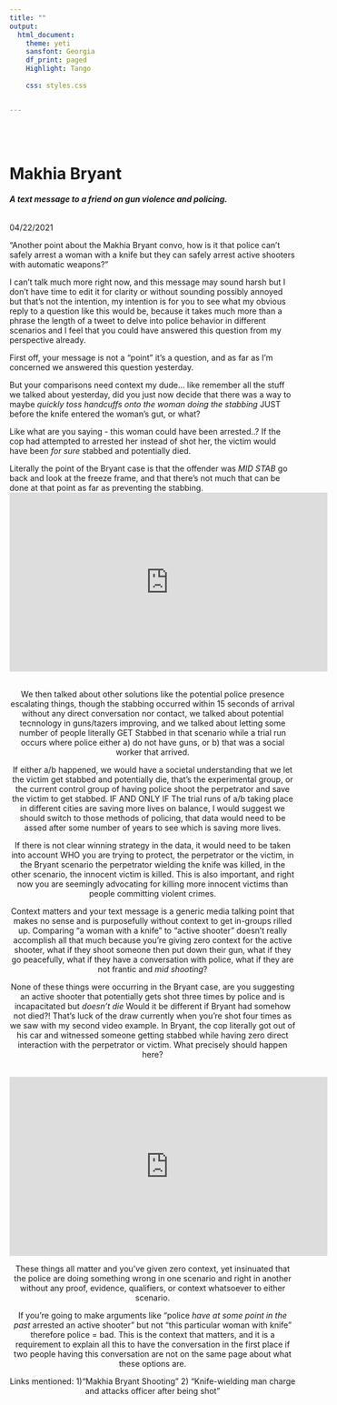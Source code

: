 ```yaml
---
title: ""
output:
  html_document:
    theme: yeti
    sansfont: Georgia
    df_print: paged
    Highlight: Tango
    
    css: styles.css


---
```


<br>
<br>

<h1>**Makhia Bryant**</h1> 
<h6>
***A text message to a friend on gun violence and policing.***
</h6>

04/22/2021
 <br>

"Another point about the Makhia Bryant convo, how is it that police can’t safely arrest a woman with a knife but they can safely arrest active shooters with automatic weapons?"

I can’t talk much more right now, and this message may sound harsh but I don’t have time to edit it for clarity or without sounding possibly annoyed but that’s not the intention, my intention is for you to see what my obvious reply to a question like this would be, because it takes much more than a phrase the length of a tweet to delve into police behavior in different scenarios and I feel that you could have answered this question from my perspective already. 

First off, your message is not a “point” it’s a question, and as far as I’m concerned we answered this question yesterday. 

But your comparisons need context my dude… like remember all the stuff we talked about yesterday, did you just now decide that there was a way to maybe *quickly toss handcuffs onto the woman doing the stabbing* JUST before the knife entered the woman’s gut, or what? 

Like what are you saying - this woman could have been arrested..? If the cop had attempted to arrested her instead of shot her, the victim would have been *for sure* stabbed and potentially died.

Literally the point of the Bryant case is that the offender was *MID STAB* go back and look at the freeze frame,  and that there’s not much that can be done at that point as far as preventing the stabbing. 
<br>
<center>
<iframe width="560" height="315" src="https://www.youtube.com/embed/3MGFoDIUbLo" title="YouTube video player" frameborder="0" allow="accelerometer; autoplay; clipboard-write; encrypted-media; gyroscope; picture-in-picture" allowfullscreen></iframe>
<br>
 We then talked about other solutions like the potential police presence escalating things, though the stabbing occurred within 15 seconds of arrival without any direct conversation nor contact, we talked about potential tecnnology in guns/tazers improving, and we talked about letting some number of people literally GET Stabbed in that scenario while a trial run occurs where police either a) do not have guns, or b) that was a social worker that arrived. 

If either a/b happened, we would have a societal understanding that we let the victim get stabbed and potentially die, that’s the experimental group, or the current control group of having police shoot the perpetrator and save the victim to get stabbed.  IF AND ONLY IF The trial runs of a/b taking place in different cities are saving more lives on balance, I would suggest we should switch to those methods of policing, that data would need to be assed after some number of years to see which is saving more lives.

If there is not clear winning strategy in the data, it would need to be taken into account WHO you are trying to protect, the perpetrator or the victim, in the Bryant scenario the perpetrator wielding the knife was killed, in the other scenario, the innocent victim is killed. This is also important, and right now you are seemingly advocating for killing more innocent victims than people committing violent crimes. 

Context matters and your text message is a generic media talking point that makes no sense and is purposefully without context to get in-groups rilled up. Comparing “a woman with a knife” to “active shooter” doesn’t really accomplish all that much because you’re giving zero context for the active shooter, what if they shoot someone then put down their gun, what if they go peacefully, what if they have a conversation with police, what if they are not frantic and *mid shooting*? 

None of these things were occurring in the Bryant case,  are you suggesting an active shooter that potentially gets shot three times by police and is incapacitated but *doesn’t die* Would it be different if Bryant had somehow not died?! That’s luck of the draw currently when you’re shot four times as we saw with my second video example.  In Bryant, the cop literally got out of his car and witnessed someone getting stabbed while having zero direct interaction with the perpetrator or victim. What precisely should happen here?

<br>
<iframe width="560" height="315" src="https://www.youtube.com/embed/KT0KcenH_eQ" title="YouTube video player" frameborder="0" allow="accelerometer; autoplay; clipboard-write; encrypted-media; gyroscope; picture-in-picture" allowfullscreen></iframe>
<br>
<center>

These things all matter and you’ve given zero context, yet insinuated that the police are doing something wrong in one scenario and right in another without any proof, evidence, qualifiers, or context whatsoever to either scenario. 

If you’re going to make arguments like “police *have at some point in the past* arrested an active shooter” but not “this particular woman with knife” therefore police = bad. This is the context that matters, and it is a requirement to explain all this to have the conversation in the first place if two people having this conversation are not on the same page about what these options are.

Links mentioned: 
1)"Makhia Bryant Shooting"
2) "Knife-wielding man charge and attacks officer after being shot"





<br>